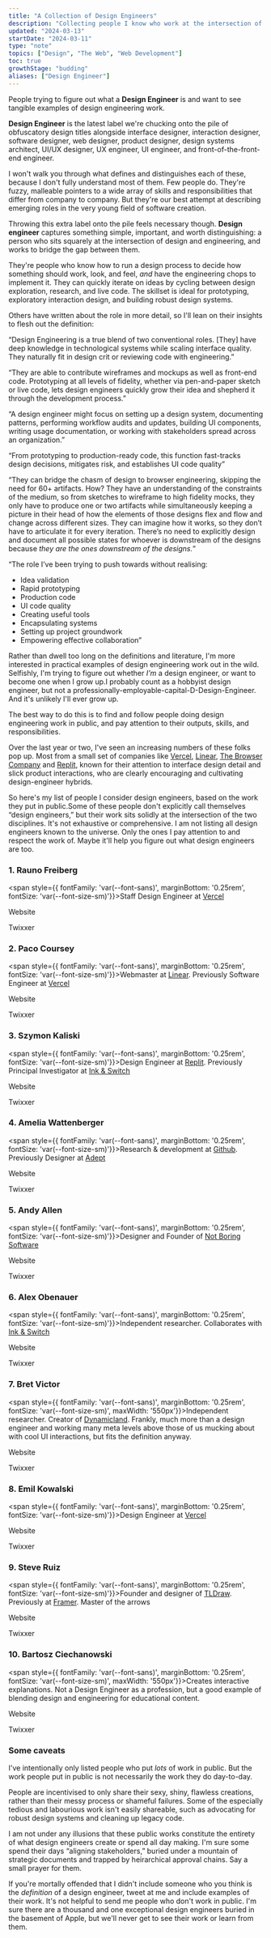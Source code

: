 ```yaml
---
title: "A Collection of Design Engineers"
description: "Collecting people I know who work at the intersection of design and engineering, in an attempt to figure out what a design engineer is"
updated: "2024-03-13"
startDate: "2024-03-11"
type: "note"
topics: ["Design", "The Web", "Web Development"]
toc: true
growthStage: "budding"
aliases: ["Design Engineer"]
---
```



<AssumedAudience>

People trying to figure out what a **Design Engineer** is and want to see tangible examples of design engineering work.

</AssumedAudience>

<Spacer size="small" />

<IntroParagraph>**Design Engineer** is the latest label we're chucking onto the pile of obfuscatory design titles alongside interface designer, interaction designer, software designer, web designer, product designer, design systems architect, UI/UX designer, UX engineer, UI engineer, and front-of-the-front-end engineer.</IntroParagraph>

I won't walk you through what defines and distinguishes each of these, because I don't fully understand most of them. Few people do. They're fuzzy, malleable pointers to a wide array of skills and responsibilities that differ from company to company. But they're our best attempt at describing emerging roles in the very young field of software creation.

Throwing this extra label onto the pile feels necessary though. **Design engineer** captures something simple, important, and worth distinguishing: a person who sits squarely at the intersection of design and engineering, and works to bridge the gap between them.

<BasicImage src="/images/posts/design-engineers/deseng.webp" width={800} />

They're people who know how to run a design process to decide how something should work, look, and feel, _and_ have the engineering chops to implement it. They can quickly iterate on ideas by cycling between design exploration, research, and live code. The skillset is ideal for prototyping, exploratory interaction design, and building robust design systems.

Others have written about the role in more detail, so I'll lean on their insights to flesh out the definition:

<QuoteCard sourceTitle="Design Engineering: An Emerging Role in Software" sourceLink="https://www.proofofconcept.pub/p/design-engineering" author="David Hoang" year="March 2024">

“Design Engineering is a true blend of two conventional roles. [They] have deep knowledge in technological systems while scaling interface quality. They naturally fit in design crit or reviewing code with engineering.”

</QuoteCard>

<QuoteCard sourceTitle="Design Engineering Handbook" sourceLink="https://marketing.invisionapp-cdn.com/www-assets.invisionapp.com/epubs/InVision_DesignEngineeringHandbook.pdf" author="Natalya Shelburne, et al." year="2020">

“They are able to contribute wireframes and mockups as well as front-end code. Prototyping at all levels of fidelity, whether via pen-and-paper sketch or live code, lets design engineers quickly grow their idea and shepherd it through the development process.”

<div style={{width: '100%', height: '1px', backgroundColor: 'var(--color-gray-100)', margin: '2rem auto' }} />

“A design engineer might focus on setting up a design system, documenting patterns, performing workflow audits and updates, building UI components, writing usage documentation, or working with stakeholders spread across an organization.”

<div style={{width: '100%', height: '1px', backgroundColor: 'var(--color-gray-100)', margin: '2rem auto' }} />

“From prototyping to production-ready code, this function fast-tracks design decisions, mitigates risk, and establishes UI code quality”

</QuoteCard>

<QuoteCard sourceTitle="The Case for Design Engineers
" sourceLink="https://blog.jim-nielsen.com/2022/the-case-for-design-engineers/" author="Jim Nielsen" year="May 2022">

“They can bridge the chasm of design to browser engineering, skipping the need for 60+ artifacts. How? They have an understanding of the constraints of the medium, so from sketches to wireframe to high fidelity mocks, they only have to produce one or two artifacts while simultaneously keeping a picture in their head of how the elements of those designs flex and flow and change across different sizes. They can imagine how it works, so they don’t have to articulate it for every iteration. There’s no need to explicitly design and document all possible states for whoever is downstream of the designs because _they are the ones downstream of the designs._”

</QuoteCard>

<QuoteCard sourceTitle="On Design Engineering: I think I might be a design engineer" sourceLink="https://www.trysmudford.com/blog/i-think-im-a-design-engineer/" author="Trys Mudford" year="Feb 2021">

“The role I’ve been trying to push towards without realising:

- Idea validation
- Rapid prototyping
- Production code
- UI code quality
- Creating useful tools
- Encapsulating systems
- Setting up project groundwork
- Empowering effective collaboration”

</QuoteCard>

<Spacer size="small"/>

Rather than dwell too long on the definitions and literature, I'm more interested in practical examples of design engineering work out in the wild. Selfishly, I'm trying to figure out whether _I'm_ a design engineer, or want to become one when I grow up.<Footnote idName={1}>I probably count as a hobbyist design engineer, but not a professionally-employable-capital-D-Design-Engineer. And it's unlikely I'll ever grow up.</Footnote>

The best way to do this is to find and follow people doing design engineering work in public, and pay attention to their outputs, skills, and responsibilities.

Over the last year or two, I've seen an increasing numbers of these folks pop up. Most from a small set of companies like [Vercel](https://vercel.com/), [Linear](https://linear.app/), [The Browser Company](https://thebrowser.company/) and [Replit](https://replit.com/), known for their attention to interface design detail and slick product interactions, who are clearly encouraging and cultivating design-engineer hybrids.

So here's my list of people I consider design engineers, based on the work they put in public.<Footnote idName={2}>Some of these people don't explicitly call themselves “design engineers,” but their work sits solidly at the intersection of the two disciplines.</Footnote> It's not exhaustive or comprehensive. I am not listing all design engineers known to the universe. Only the ones I pay attention to and respect the work of. Maybe it'll help you figure out what design engineers are too.

<Spacer size="small" />

### 1. Rauno Freiberg

<div style={{ display: 'flex', gridGap: '1rem', alignItems: 'center', flexWrap: 'wrap'}}>

<span style={{ fontFamily: 'var(--font-sans)', marginBottom: '0.25rem', fontSize: 'var(--font-size-sm)'}}>Staff Design Engineer at [Vercel](https://vercel.com/)</span>

<div style={{ width: '6px', height: '6px', backgroundColor: 'var(--color-gray-300)', borderRadius: '50%', marginBottom: '0.25rem' }} />

<LinkWithIcon icon_name="link" href="https://rauno.me/">Website</LinkWithIcon>

<div style={{ width: '6px', height: '6px', backgroundColor: 'var(--color-gray-300)', borderRadius: '50%', marginBottom: '0.25rem' }} />

<LinkWithIcon icon_name="twitter" href="https://twitter.com/raunofreiberg">Twixxer</LinkWithIcon>

</div>

<GridColumns alignItems="top" maxWidth="1100px">
<TweetEmbed tweetId="1755244270712127834" />
<TweetEmbed tweetId="1742975608789819785" />
</GridColumns>

### 2. Paco Coursey

<div style={{ display: 'flex', gridGap: '1rem', alignItems: 'center', flexWrap: 'wrap'}}>

<span style={{ fontFamily: 'var(--font-sans)', marginBottom: '0.25rem', fontSize: 'var(--font-size-sm)'}}>Webmaster at [Linear](https://linear.app/). Previously Software Engineer at [Vercel](https://vercel.com/)</span>

<div style={{ width: '6px', height: '6px', backgroundColor: 'var(--color-gray-300)', borderRadius: '50%', marginBottom: '0.25rem' }} />

<LinkWithIcon icon_name="link" href="https://paco.me/">Website</LinkWithIcon>

<div style={{ width: '6px', height: '6px', backgroundColor: 'var(--color-gray-300)', borderRadius: '50%', marginBottom: '0.25rem' }} />

<LinkWithIcon icon_name="twitter" href="https://twitter.com/pacocoursey">Twixxer</LinkWithIcon>

</div>

<GridColumns alignItems="top" maxWidth="1100px">
<TweetEmbed tweetId="1696389547696009554" />
<TweetEmbed tweetId="1732579342230937651" />
</GridColumns>

### 3. Szymon Kaliski

<div style={{ display: 'flex', gridGap: '1rem', alignItems: 'center', flexWrap: 'wrap'}}>

<span style={{ fontFamily: 'var(--font-sans)', marginBottom: '0.25rem', fontSize: 'var(--font-size-sm)'}}>Design Engineer at [Replit](https://replit.com/). Previously Principal Investigator at [Ink & Switch](https://www.inkandswitch.com/)</span>

<div style={{ width: '6px', height: '6px', backgroundColor: 'var(--color-gray-300)', borderRadius: '50%', marginBottom: '0.25rem' }} />

<LinkWithIcon icon_name="link" href="https://szymonkaliski.com/">Website</LinkWithIcon>

<div style={{ width: '6px', height: '6px', backgroundColor: 'var(--color-gray-300)', borderRadius: '50%', marginBottom: '0.25rem' }} />

<LinkWithIcon icon_name="twitter" href="https://twitter.com/szymon_k">Twixxer</LinkWithIcon>

</div>

<GridColumns alignItems="top" maxWidth="1100px">
<TweetEmbed tweetId="1289942401318977537" />
<TweetEmbed tweetId="1283069644102864899" />
</GridColumns>

### 4. Amelia Wattenberger

<div style={{ display: 'flex', gridGap: '1rem', alignItems: 'center', flexWrap: 'wrap'}}>

<span style={{ fontFamily: 'var(--font-sans)', marginBottom: '0.25rem', fontSize: 'var(--font-size-sm)'}}>Research & development at [Github](https://github.com/). Previously Designer at [Adept](https://adept.com/)</span>

<div style={{ width: '6px', height: '6px', backgroundColor: 'var(--color-gray-300)', borderRadius: '50%', marginBottom: '0.25rem' }} />

<LinkWithIcon icon_name="link" href="https://wattenberger.com/">Website</LinkWithIcon>

<div style={{ width: '6px', height: '6px', backgroundColor: 'var(--color-gray-300)', borderRadius: '50%', marginBottom: '0.25rem' }} />

<LinkWithIcon icon_name="twitter" href="https://twitter.com/Wattenberger">Twixxer</LinkWithIcon>

</div>

<GridColumns alignItems="top" maxWidth="1100px">
<TweetEmbed tweetId="1645434961825255425" />
<TweetEmbed tweetId="1638589449419513857" />
</GridColumns>

### 5. Andy Allen

<div style={{ display: 'flex', gridGap: '1rem', alignItems: 'center', flexWrap: 'wrap'}}>

<span style={{ fontFamily: 'var(--font-sans)', marginBottom: '0.25rem', fontSize: 'var(--font-size-sm)'}}>Designer and Founder of [Not Boring Software](https://www.notboring.software/)</span>

<div style={{ width: '6px', height: '6px', backgroundColor: 'var(--color-gray-300)', borderRadius: '50%', marginBottom: '0.25rem' }} />

<LinkWithIcon icon_name="link" href="https://www.notboring.software/">Website</LinkWithIcon>

<div style={{ width: '6px', height: '6px', backgroundColor: 'var(--color-gray-300)', borderRadius: '50%', marginBottom: '0.25rem' }} />

<LinkWithIcon icon_name="twitter" href="https://twitter.com/asallen">Twixxer</LinkWithIcon>

</div>

<GridColumns alignItems="top" maxWidth="1100px">
<TweetEmbed tweetId="1749844002667680203" />
<TweetEmbed tweetId="1762962571571986817" />
</GridColumns>

### 6. Alex Obenauer

<div style={{ display: 'flex', gridGap: '1rem', alignItems: 'center', flexWrap: 'wrap'}}>

<span style={{ fontFamily: 'var(--font-sans)', marginBottom: '0.25rem', fontSize: 'var(--font-size-sm)'}}>Independent researcher. Collaborates with [Ink & Switch](https://www.inkandswitch.com/)</span>

<div style={{ width: '6px', height: '6px', backgroundColor: 'var(--color-gray-300)', borderRadius: '50%', marginBottom: '0.25rem' }} />

<LinkWithIcon icon_name="link" href="https://alexanderobenauer.com/">Website</LinkWithIcon>

<div style={{ width: '6px', height: '6px', backgroundColor: 'var(--color-gray-300)', borderRadius: '50%', marginBottom: '0.25rem' }} />

<LinkWithIcon icon_name="twitter" href="https://twitter.com/alexobenauer">Twixxer</LinkWithIcon>

</div>

<GridColumns alignItems="top" maxWidth="1100px">
<TweetEmbed tweetId="1359545010371366914" />
<TweetEmbed tweetId="1372978617425264640" />
</GridColumns>

### 7. Bret Victor

<div style={{ display: 'flex', gridGap: '1rem', alignItems: 'start', flexWrap: 'wrap'}}>

<span style={{ fontFamily: 'var(--font-sans)', marginBottom: '0.25rem', fontSize: 'var(--font-size-sm)', maxWidth: '550px'}}>Independent researcher. Creator of [Dynamicland](https://dynamicland.org/). Frankly, much more than a design engineer and working many meta levels above those of us mucking about with cool UI interactions, but fits the definition anyway.</span>

<div style={{ width: '6px', height: '6px', backgroundColor: 'var(--color-gray-300)', borderRadius: '50%', marginBottom: '0.25rem', flexShrink: '0', position: 'relative', top: '0.6rem' }} />

<LinkWithIcon icon_name="link" href="https://worrydream.com/">Website</LinkWithIcon>

<div style={{ width: '6px', height: '6px', backgroundColor: 'var(--color-gray-300)', borderRadius: '50%', marginBottom: '0.25rem', flexShrink: '0', position: 'relative', top: '0.6rem' }} />

<LinkWithIcon icon_name="twitter" href="https://twitter.com/worrydream">Twixxer</LinkWithIcon>

</div>

<GridColumns alignItems="top" maxWidth="1100px">
<TweetEmbed tweetId="986704974183710720" />
<TweetEmbed tweetId="1156248136370679808" />
</GridColumns>

### 8. Emil Kowalski

<div style={{ display: 'flex', gridGap: '1rem', alignItems: 'center', flexWrap: 'wrap'}}>

<span style={{ fontFamily: 'var(--font-sans)', marginBottom: '0.25rem', fontSize: 'var(--font-size-sm)'}}>Design Engineer at [Vercel](https://vercel.com/)</span>

<div style={{ width: '6px', height: '6px', backgroundColor: 'var(--color-gray-300)', borderRadius: '50%', marginBottom: '0.25rem' }} />

<LinkWithIcon icon_name="link" href="https://emilkowal.ski/">Website</LinkWithIcon>

<div style={{ width: '6px', height: '6px', backgroundColor: 'var(--color-gray-300)', borderRadius: '50%', marginBottom: '0.25rem' }} />

<LinkWithIcon icon_name="twitter" href="https://twitter.com/emilkowalski_">Twixxer</LinkWithIcon>

</div>

<GridColumns alignItems="top" maxWidth="1100px">
<TweetEmbed tweetId="1734201071969374614" />
<TweetEmbed tweetId="1754968070639038671" />
</GridColumns>

### 9. Steve Ruiz

<div style={{ display: 'flex', gridGap: '1rem', alignItems: 'center', flexWrap: 'wrap'}}>

<span style={{ fontFamily: 'var(--font-sans)', marginBottom: '0.25rem', fontSize: 'var(--font-size-sm)'}}>Founder and designer of [TLDraw](https://www.tldraw.com/). Previously at [Framer](https://www.framer.com/). Master of the arrows</span>

<div style={{ width: '6px', height: '6px', backgroundColor: 'var(--color-gray-300)', borderRadius: '50%', marginBottom: '0.25rem' }} />

<LinkWithIcon icon_name="link" href="https://www.steveruiz.me/">Website</LinkWithIcon>

<div style={{ width: '6px', height: '6px', backgroundColor: 'var(--color-gray-300)', borderRadius: '50%', marginBottom: '0.25rem' }} />

<LinkWithIcon icon_name="twitter" href="https://twitter.com/steveruizok">Twixxer</LinkWithIcon>

</div>

<GridColumns alignItems="top" maxWidth="1100px">
<TweetEmbed tweetId="1727625036159234555" />
<TweetEmbed tweetId="1728532377809383687" />
</GridColumns>

### 10. Bartosz Ciechanowski

<div style={{ display: 'flex', gridGap: '1rem', alignItems: 'start', flexWrap: 'wrap'}}>

<span style={{ fontFamily: 'var(--font-sans)', marginBottom: '0.25rem', fontSize: 'var(--font-size-sm)', maxWidth: '550px'}}>Creates interactive explanations. Not a Design Engineer as a profession, but a good example of blending design and engineering for educational content.</span>

<div style={{ width: '6px', height: '6px', backgroundColor: 'var(--color-gray-300)', borderRadius: '50%', marginBottom: '0.25rem', flexShrink: '0', position: 'relative', top: '0.6rem' }} />

<LinkWithIcon icon_name="link" href="https://ciechanow.ski/">Website</LinkWithIcon>

<div style={{ width: '6px', height: '6px', backgroundColor: 'var(--color-gray-300)', borderRadius: '50%', marginBottom: '0.25rem', flexShrink: '0', position: 'relative', top: '0.6rem' }} />

<LinkWithIcon icon_name="twitter" href="https://twitter.com/bciechanowski">Twixxer</LinkWithIcon>

</div>

<GridColumns alignItems="top" maxWidth="1100px">
<TweetEmbed tweetId="1762517254472868262" />
<TweetEmbed tweetId="1582399273466925056" />
</GridColumns>

### Some caveats

I've intentionally only listed people who put _lots_ of work in public. But the work people put in public is not necessarily the work they do day-to-day.

People are incentivised to only share their sexy, shiny, flawless creations, rather than their messy process or shameful failures. Some of the especially tedious and labourious work isn't easily shareable, such as advocating for robust design systems and cleaning up legacy code.

I am not under any illusions that these public works constitute the entirety of what design engineers create or spend all day making. I'm sure some spend their days “aligning stakeholders,” buried under a mountain of strategic documents and trapped by heirarchical approval chains. Say a small prayer for them.

If you're mortally offended that I didn't include someone who you think is the _definition_ of a design engineer, tweet at me and include examples of their work. It's not helpful to send me people who don't work in public. I'm sure there are a thousand and one exceptional design engineers buried in the basement of Apple, but we'll never get to see their work or learn from them.

<References>
  <ReferencesLink
    title="Design Engineering: An Emerging Role in Software"
    href="https://www.proofofconcept.pub/p/design-engineering"
    author="David Hoang"
  />
  <ReferencesLink
    title="Design Engineering Handbook"
    href="https://marketing.invisionapp-cdn.com/www-assets.invisionapp.com/epubs/InVision_DesignEngineeringHandbook.pdf"
    author="Natalya Shelburne, et al."
  />
  <ReferencesLink
    title="The Case for Design Engineers"
    href="https://blog.jim-nielsen.com/2022/the-case-for-design-engineers/"
    author="Jim Nielsen"
  />
  <ReferencesLink
    title="On Design Engineering: I think I might be a design engineer"
    href="https://www.trysmudford.com/blog/i-think-im-a-design-engineer/"
    author="Trys Mudford"
  />
</References>
